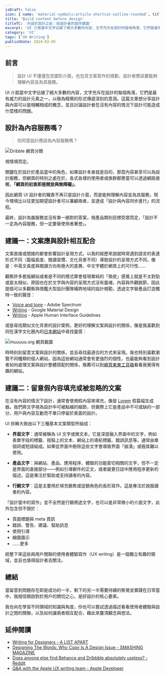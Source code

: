 ```yaml
---
isDraft: false
icon: { name: 'material-symbols:article-shortcut-outline-rounded', title: '文章上有箭頭符號' }
title: 'Build content before design'
titleTC: '內容於設計之前：給設計者的寫作建議'
excerpt: 'UI 介面當中文字佔據了絕大多數的內容，文字充斥在設計的每個角落，它們是最有威力的設計元素之一，以極為精簡的形式傳遞深刻的意涵。這篇文章想分享設計與內容可以是相輔相成的概念，並且討論設計者在沒有內容的情況下設計可能造成什麼樣的問題。'
category: 'UI'
tags: ['UX Writing']
publishDate: 2024-02-05
---
```


## 前言

> 設計 UI 不僅僅包含圖形介面，也包含文案寫作的規劃，設計者應該要能夠理解內容並為其服務。

UI 介面當中文字佔據了絕大多數的內容，文字充斥在設計的每個角落，它們是最有威力的設計元素之一，以極為精簡的形式傳遞深刻的意涵。這篇文章想分享設計與內容可以是相輔相成的概念，並且討論設計者在沒有內容的情況下設計可能造成什麼樣的問題。

## 設計為內容服務嗎？

> 你同意設計應該為內容服務嗎？

![Dribble 網頁分類](./dribble.webp 'Dribble 網頁作品時常被詬病過於花俏無用')

視情境而定。

關鍵在於設計於產品當中的角色，如果設計本身就是目的，那麼內容甚至可以為設計服務，但網頁的特別之處在於，各式各樣的使用者或族群都應當可以透過網路接觸，**「網頁的初衷即是開放與無障礙」**。

因此網頁 UI 設計者的職責不再只是設計介面，而是能夠理解內容並為其服務，現今環境比以往更加期望設計者可以兼顧兩者，並達成「設計與內容同步進行」的流程。

最終，設計為誰服務並沒有單一絕對的答案，視產品類別目標受眾而定，「設計不一定為內容服務，但一定要替使用者著想」。

## 建議一：文案應與設計相互配合

文案直接或間接的都會影響設計呈現方式，以我的經歷來說就時常遇到語言的表達形式不同（篇幅長度、閱讀習慣、文化背景不同）導致設計的呈現方式不同，像是：中英文長度與閱讀方向有極大的差異、中文字體於網頁上的可行性……

觀察許多套版網站或者是不同的樣式庫會發現單純的「換皮」感覺上就是不太對勁或是太相似，原因也在於文字與內容的呈現方式沒有靈魂，內容與外觀脫節，因此提倡可以多觀察與借鑑大型設計團隊橫跨地域的設計規範，透過文字替產品打造獨特一致的聲音：

- [Voice and tone](https://spectrum.adobe.com/page/voice-and-tone/) - Adobe Spectrum
- [Writing](https://m2.material.io/design/communication/writing.html#principles) - Google Material Design
- [Writing](https://developer.apple.com/design/human-interface-guidelines/writing) - Apple Human Interface Guidelines

或是尋找類似文化背景的設計案例，更好的理解文案與設計的關係，像是我喜歡到同在漢字文化圈內的[日本網站](https://muuuuu.org/)中尋找靈感：

![muuuuu.org 網頁截圖](./muuu.webp 'muuuuu.org')

時時刻刻留意文案與設計的關係，並且尋找最適合的方式來呈現。我也特別喜歡瀏覽不同種類的個人網站，因為這些網站通常會有更強烈的個性，也最能夠看到設計者如何處理文案與設計整體搭配的關係，推薦可以到[網頁東東工具箱](/toolbox/#%E9%83%A8%E8%90%BD%E6%A0%BC)看看我覺得有趣的網站。

## 建議二：留意假內容填充或被忽略的文案

在沒有內容的情況下設計，通常會使用假內容來填充，像是 [Lorem](https://www.lipsum.com/) 假篇幅生成器。我們將文字視為設計中可被點綴的細節，但實際上它是產品中不可或缺的一部分，用戶與內容互動而不單只停留於表面的設計。

UI 拆解大致由以下三種基本文案類型所組成：

- **界面文字**：通常被稱為 UI 文字或微文本，它是深度融入界面中的文字，例如表單字段的標籤、按鈕上的文本、網站上的導航標籤、錯誤訊息等。通常由單個詞或短語組成。如果從界面中刪除這些文字會導致界面「崩潰」或極其難以使用。

- **產品文字**：與網站、產品、應用程序、體驗的功能密切相關的文字，但不一定是界面的直接部分——例如引導郵件的正文，或者變更日誌中應用程序更新的描述。這是專注於幫助或支持讀者的內容。

- **行銷文字**：這是主要用於填充銷售或促銷角色的長形寫作。這是專注於說服讀者的內容。

「設計當中的寫作」並不全然是行銷用途文字，也可以是非常微小的介面文字，此外包含但不限於：

- 頁面標題與 meta 資訊
- 錯誤、警告、建議、幫助訊息
- 使用引導
- 縮圖圖示
- ……更多

統整下來這些與用戶關聯的使用者體驗寫作（UX writing）是一個獨立有趣的領域，並且也值得設計者去關注。

## 總結

當留意到問題存在即是成功的一半，剩下的另一半需要持續的察覺並實踐在日常當中，我相信開啟對於用戶的關切之心，是好設計的核心要素。

我也尚在學習不同領域的知識與角度，你也可以嘗試透過描述看看使用者體驗與設計之間的關聯，以及如何讓兩者相互配合，藉此來釐清觀念與想法。

## 延伸閱讀

- [Writing for Designers - A LIST APART](https://alistapart.com/article/writing-for-designers-excerpt/)
- [Designing The Words: Why Copy Is A Design Issue - SMASHING MAGAZINE](https://www.smashingmagazine.com/2013/09/why-copy-is-a-design-issue/)
- [Does anyone else find Behance and Dribbble absolutely useless? - Reddit](https://www.reddit.com/r/web_design/comments/oe7dvr/does_anyone_else_find_behance_and_dribbble/)
- [Q&A with the Apple UX writing team - Apple Developer](https://developer.apple.com/news/?id=5mcfho5g&ref=dailydev)
